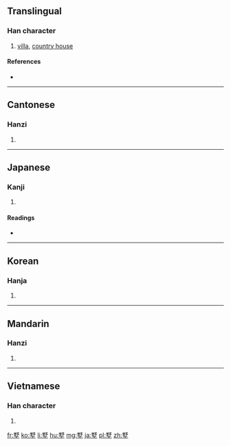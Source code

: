 ==Translingual==

===Han character===
{{Han char|rn=32|rad=土|as=11|sn=14|four=6710<sub>4</sub>|canj=田弓土 (WNG)|ids=⿱[[野]][[土]]}}

# [[villa]], [[country house]]

====References====
* {{Han ref|kx=0237.200|dkj=05412|dj=0475.260|hdz=10480.060|uh=5885|ud=22661|bh=B9D6|bd=47574}}

----

==Cantonese==

===Hanzi===
{{yue-hanzi|jyut=[[seoi5]]|y=seui5}}

# {{defn|lang=yue|sort=土11}}

----

==Japanese==

===Kanji===
{{ja-kanji|grade=|rs=土11}}

# {{defn|lang=ja|sort=土11}}

====Readings====
* {{ja-readings|on=[[しょ]] (sho), [[や]] (ya)|kun=[[しもやしき]] (shimoyashiki)}}

----

==Korean==

===Hanja===
{{ko-hanja|hangeul=[[서]]|rv=seo|mr=sŏ}}

# {{defn|lang=ko|sort=土11}}

----

==Mandarin==

===Hanzi===
{{cmn-hanzi|pin=[[shù]] ([[shu4]])|wg=shu<sup>4</sup>}}

# {{defn|lang=cmn|sort=土11}}

----

==Vietnamese==

===Han character===
{{vi-hantu|[[thự]]|rs=土11}}

# {{defn|lang=vi|sort=土11}}

[[fr:墅]]
[[ko:墅]]
[[li:墅]]
[[hu:墅]]
[[mg:墅]]
[[ja:墅]]
[[pl:墅]]
[[zh:墅]]